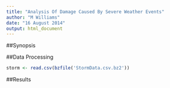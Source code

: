 ```yaml
---
title: "Analysis Of Damage Caused By Severe Weather Events"
author: "M Williams"
date: "16 August 2014"
output: html_document
---
```

##Synopsis  

##Data Processing  
```r
storm <- read.csv(bzfile('StormData.csv.bz2'))
```
##Results  
